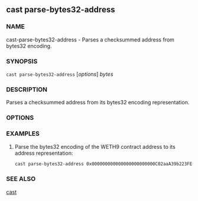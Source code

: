
## cast parse-bytes32-address

### NAME

cast-parse-bytes32-address - Parses a checksummed address from bytes32 encoding.

### SYNOPSIS

`cast parse-bytes32-address` [*options*] _bytes_

### DESCRIPTION

Parses a checksummed address from its bytes32 encoding representation.

### OPTIONS

<CommonOptions />

### EXAMPLES

1. Parse the bytes32 encoding of the WETH9 contract address to its address representation:
   ```sh
   cast parse-bytes32-address 0x000000000000000000000000C02aaA39b223FE8D0A0e5C4F27eAD9083C756Cc2
   ```

### SEE ALSO

[cast](./cast.md)
